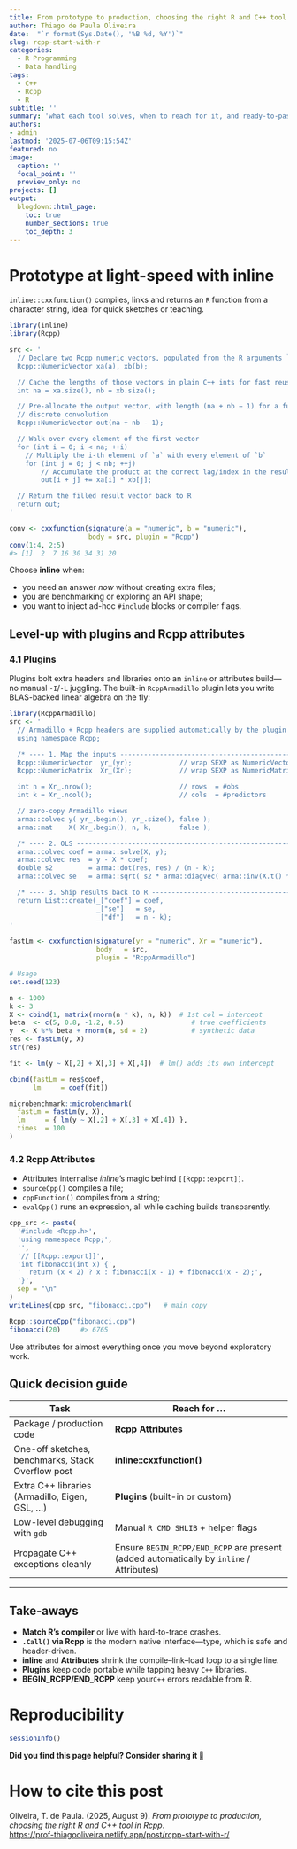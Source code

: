 ```yaml
---
title: From prototype to production, choosing the right R and C++ tool in Rcpp
author: Thiago de Paula Oliveira
date:  "`r format(Sys.Date(), '%B %d, %Y')`"
slug: rcpp-start-with-r
categories:
  - R Programming
  - Data handling
tags:
  - C++
  - Rcpp
  - R
subtitle: ''
summary: 'what each tool solves, when to reach for it, and ready-to-paste code.'
authors: 
- admin
lastmod: '2025-07-06T09:15:54Z'
featured: no
image:
  caption: ''
  focal_point: ''
  preview_only: no
projects: []
output:
  blogdown::html_page:
    toc: true
    number_sections: true
    toc_depth: 3
---
```




#  Prototype at light-speed with **inline**

`inline::cxxfunction()` compiles, links and returns an `R` function from a character string, ideal for quick sketches or teaching. 

```r
library(inline)
library(Rcpp)

src <- '
  // Declare two Rcpp numeric vectors, populated from the R arguments `a` and `b`
  Rcpp::NumericVector xa(a), xb(b);

  // Cache the lengths of those vectors in plain C++ ints for fast reuse
  int na = xa.size(), nb = xb.size();

  // Pre-allocate the output vector, with length (na + nb − 1) for a full 
  // discrete convolution
  Rcpp::NumericVector out(na + nb - 1);

  // Walk over every element of the first vector
  for (int i = 0; i < na; ++i)
    // Multiply the i-th element of `a` with every element of `b`
    for (int j = 0; j < nb; ++j)
        // Accumulate the product at the correct lag/index in the result
        out[i + j] += xa[i] * xb[j];

  // Return the filled result vector back to R
  return out;
'

conv <- cxxfunction(signature(a = "numeric", b = "numeric"),
                    body = src, plugin = "Rcpp")
conv(1:4, 2:5)
#> [1]  2  7 16 30 34 31 20
```

Choose **inline** when:

* you need an answer *now* without creating extra files;
* you are benchmarking or exploring an API shape;
* you want to inject ad-hoc `#include` blocks or compiler flags.

## Level-up with plugins and **Rcpp attributes**

### 4.1 Plugins

Plugins bolt extra headers and libraries onto an `inline` or attributes build—no manual `-I`/`-L` juggling.
The built-in `RcppArmadillo` plugin lets you write BLAS-backed linear algebra on the fly:

```r
library(RcppArmadillo)
src <- '
  // Armadillo + Rcpp headers are supplied automatically by the plugin
  using namespace Rcpp;

  /* ---- 1. Map the inputs -------------------------------------------------- */
  Rcpp::NumericVector  yr_(yr);            // wrap SEXP as NumericVector
  Rcpp::NumericMatrix  Xr_(Xr);            // wrap SEXP as NumericMatrix

  int n = Xr_.nrow();                      // rows  = #obs
  int k = Xr_.ncol();                      // cols  = #predictors

  // zero-copy Armadillo views
  arma::colvec y( yr_.begin(), yr_.size(), false );
  arma::mat    X( Xr_.begin(), n, k,       false );

  /* ---- 2. OLS -------------------------------------------------------------- */
  arma::colvec coef = arma::solve(X, y);
  arma::colvec res  = y - X * coef;
  double s2         = arma::dot(res, res) / (n - k);
  arma::colvec se   = arma::sqrt( s2 * arma::diagvec( arma::inv(X.t() * X) ) );

  /* ---- 3. Ship results back to R ------------------------------------------ */
  return List::create(_["coef"] = coef,
                      _["se"]   = se,
                      _["df"]   = n - k);
'

fastLm <- cxxfunction(signature(yr = "numeric", Xr = "numeric"),
                      body   = src,
                      plugin = "RcppArmadillo")

# Usage 
set.seed(123)

n <- 1000
k <- 3
X <- cbind(1, matrix(rnorm(n * k), n, k))  # 1st col = intercept
beta  <- c(5, 0.8, -1.2, 0.5)                 # true coefficients
y  <- X %*% beta + rnorm(n, sd = 2)           # synthetic data
res <- fastLm(y, X)
str(res)

fit <- lm(y ~ X[,2] + X[,3] + X[,4])  # lm() adds its own intercept

cbind(fastLm = res$coef,
      lm     = coef(fit))

microbenchmark::microbenchmark(
  fastLm = fastLm(y, X),
  lm     = { lm(y ~ X[,2] + X[,3] + X[,4]) },
  times  = 100
)
```


### 4.2 Rcpp Attributes

* Attributes internalise *inline*’s magic behind `[[Rcpp::export]]`.
* `sourceCpp()` compiles a file; 
* `cppFunction()` compiles from a string; 
* `evalCpp()` runs an expression, all while caching builds transparently.

```r
cpp_src <- paste(
  '#include <Rcpp.h>',
  'using namespace Rcpp;',
  '',
  '// [[Rcpp::export]]',
  'int fibonacci(int x) {',
  '  return (x < 2) ? x : fibonacci(x - 1) + fibonacci(x - 2);',
  '}',
  sep = "\n"
)
writeLines(cpp_src, "fibonacci.cpp")   # main copy
```

```r
Rcpp::sourceCpp("fibonacci.cpp")
fibonacci(20)     #> 6765
```

Use attributes for almost everything once you move beyond exploratory work.


## Quick decision guide

| Task                                              | Reach for …                                                                           |
| ------------------------------------------------- | ------------------------------------------------------------------------------------- |
| Package / production code                         | **Rcpp Attributes**                                                                   |
| One-off sketches, benchmarks, Stack Overflow post | **inline::cxxfunction()**                                                             |
| Extra C++ libraries (Armadillo, Eigen, GSL, ...)    | **Plugins** (built-in or custom)                                                      |
| Low-level debugging with `gdb`                    | Manual `R CMD SHLIB` + helper flags                                                   |
| Propagate C++ exceptions cleanly                  | Ensure `BEGIN_RCPP/END_RCPP` are present (added automatically by `inline` / Attributes) |

---

## Take-aways

* **Match R’s compiler** or live with hard-to-trace crashes.
* **`.Call()` via Rcpp** is the modern native interface—type, which is safe and header-driven.
* **inline** and **Attributes** shrink the compile–link–load loop to a single line.
* **Plugins** keep code portable while tapping heavy `C++` libraries.
* **BEGIN\_RCPP/END\_RCPP** keep your` C++` errors readable from R.

# Reproducibility

```r
sessionInfo()
```

**Did you find this page helpful? Consider sharing it 🙌**

# How to cite this post

Oliveira, T. de Paula. (2025, August 9). *From prototype to production, choosing the right R and C++ tool in Rcpp*.  
<https://prof-thiagooliveira.netlify.app/post/rcpp-start-with-r/>

<style>
/* Let the outer wrapper use the full viewport width */
.page-body > .mx-auto{
  max-width: 100vw !important;
  padding-left: 0 !important;
  padding-right: 0 !important;
}

/* Let the main column use all available space (beats Tailwind max-w-6xl) */
.page-body article > main{
  max-width: 100% !important;
}

/* Widen the reading column while keeping lines readable */
.page-body article .prose{
  max-width: 92ch !important;   /* tweak to taste: 80–105ch */
  margin-inline: auto;
  font-size: 1.075rem;
  line-height: 1.75;
  text-align: left;
}

/* Phones: full width with comfy padding */
@media (max-width: 768px){
  .page-body article .prose{
    max-width: 100% !important;
    padding-inline: 1rem;
  }
}

/* Optional: make sidebars slimmer on XL screens */
@media (min-width: 1280px){
  .hb-sidebar-container, .hb-toc { width: 12rem !important; } /* was 16rem */
}

/* Minimal type polish */
.page-body article .prose h1{
  font-size: 2.1rem;
  margin: 1.2em 0 .5em;
  border-bottom: 2px solid #e5e7eb;
  padding-bottom: .3em;
}
.page-body article .prose h2{
  font-size: 1.5rem;
  margin: 1.35em 0 .4em;
  border-bottom: 1px solid #e5e7eb;
  padding-bottom: .2em;
}
.page-body article .prose pre{
  background: #f6f8fa;
  border: 1px solid #e5e7eb;
  border-radius: 8px;
  padding: 12px 14px;
  overflow: auto;
}
.page-body article .prose code{
  background: #f6f8fa;
  border: 1px solid #e5e7eb;
  border-radius: 5px;
  padding: .15em .35em;
  font-size: .95em;
}
html.dark .page-body article .prose pre,
html.dark .page-body article .prose code{
  background: #111826;
  border-color: #253041;
}
</style>

<style>
/* ====== Post-only layout + typography polish (Hugo Blox / Tailwind) ====== */
/* Place this at the very end of the post so it wins the cascade. */

/* 0) Widen the page shell Hugo Blox uses around articles */
.page-body > .mx-auto,
.page-body .max-w-screen-xl{
  max-width: 100vw !important;
  width: 100% !important;
  padding-left: 0 !important;
  padding-right: 0 !important;
}

/* 1) Remove the Tailwind max-w cap on the <main> inside <article> */
.page-body article > main{
  max-width: none !important;  /* beats .max-w-6xl */
  width: 100% !important;
}

/* 2) Control the actual reading width (fluid per breakpoint) */
.page-body article .prose{
  /* Base: a touch larger with comfy line height */
  font-size: clamp(1rem, 0.96rem + 0.25vw, 1.12rem);
  line-height: 1.75;
  text-align: left;
  margin-inline: auto;

  /* Reading width: scale up on big screens, but keep lines readable */
  max-width: 86ch !important; /* default desktop */
}
@media (min-width: 1024px){  /* lg */
  .page-body article .prose{ max-width: 96ch !important; }
}
@media (min-width: 1280px){  /* xl */
  .page-body article .prose{ max-width: 102ch !important; }
}
@media (min-width: 1536px){  /* 2xl / very wide */
  .page-body article .prose{ max-width: 108ch !important; }
}

/* 3) Phones/tablets: full width with side padding */
@media (max-width: 768px){
  .page-body article .prose{
    max-width: 100% !important;
    padding-inline: 1rem;
  }
}

/* 4) Give the article more room by slimming sidebars on wide screens */
@media (min-width: 1280px){
  .hb-sidebar-container, .hb-toc { width: 12rem !important; } /* was 16rem */
}
@media (max-width: 1279.98px){
  .hb-sidebar-container{ display:none !important; } /* hide sidebar under xl */
}

/* --------- Clean, professional type polish (scoped to post content) -------- */
.page-body article .prose p{
  margin: 0 0 1.15em;
  text-wrap: pretty;
  hyphens: auto;
}

.page-body article .prose h1{
  font-size: clamp(1.9rem, 1.6rem + 1.2vw, 2.3rem);
  margin: 1.2em 0 .5em;
  padding-bottom: .25em;
  border-bottom: 2px solid #e5e7eb;
}
.page-body article .prose h2{
  font-size: clamp(1.4rem, 1.2rem + 0.6vw, 1.7rem);
  margin: 1.35em 0 .4em;
  padding-bottom: .2em;
  border-bottom: 1px solid #e5e7eb;
}
.page-body article .prose h3{
  font-size: clamp(1.15rem, 1.05rem + 0.35vw, 1.35rem);
  margin: 1.1em 0 .3em;
}

/* Links: subtle underline-on-hover */
.page-body article .prose a{
  color: #2f6ab5;
  text-decoration: none;
  border-bottom: 1px solid rgba(47,106,181,.25);
}
.page-body article .prose a:hover{
  color: #1f4f8f;
  border-bottom-color: currentColor;
}

/* Code blocks & inline code */
.page-body article .prose pre{
  background: #f6f8fa;
  border: 1px solid #e5e7eb;
  border-radius: 8px;
  padding: 12px 14px;
  overflow: auto;
}
.page-body article .prose code{
  background: #f6f8fa;
  border: 1px solid #e5e7eb;
  border-radius: 5px;
  padding: .15em .35em;
  font-size: .95em;
}
.page-body article .prose pre code{
  background: none; border: 0; padding: 0; font-size: 0.95em;
}

/* Tables */
.page-body article .prose table{
  width: 100%;
  border-collapse: collapse;
  margin: 1.2rem 0;
  font-variant-numeric: tabular-nums;
}
.page-body article .prose th,
.page-body article .prose td{
  border: 1px solid #e5e7eb;
  padding: .6rem .75rem;
}
.page-body article .prose thead th{
  background: #2f6ab5;
  color: #fff;
  text-align: left;
}

/* Images & figures */
.page-body article .prose img{ border-radius: 6px; }

/* Optional: allow “full-bleed” wide elements
   Add class="wide" to a block (table/pre/img wrapper) to span the viewport. */
.page-body article .prose .wide{
  width: 100vw;
  position: relative;
  left: 50%;
  right: 50%;
  margin-left: -50vw;
  margin-right: -50vw;
  padding-inline: clamp(12px, 4vw, 36px);
}

/* Footer timestamp spacing */
.page-body article time{ margin-top: 2rem; display: block; }

/* Dark mode tweaks */
html.dark .page-body article .prose pre,
html.dark .page-body article .prose code{
  background: #111826;
  border-color: #253041;
}
html.dark .page-body article .prose thead th{ background: #5aa0ff; }
</style>
